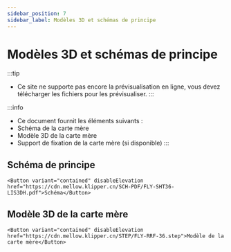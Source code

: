 ```yaml
---
sidebar_position: 7
sidebar_label: Modèles 3D et schémas de principe
---
```


# Modèles 3D et schémas de principe

:::tip
* Ce site ne supporte pas encore la prévisualisation en ligne, vous devez télécharger les fichiers pour les prévisualiser.
:::

:::info
* Ce document fournit les éléments suivants :
* Schéma de la carte mère
* Modèle 3D de la carte mère
* Support de fixation de la carte mère (si disponible)
:::

## Schéma de principe

    <Button variant="contained" disableElevation href="https://cdn.mellow.klipper.cn/SCH-PDF/FLY-SHT36-LIS3DH.pdf">Schéma</Button>

## Modèle 3D de la carte mère

    <Button variant="contained" disableElevation href="https://cdn.mellow.klipper.cn/STEP/FLY-RRF-36.step">Modèle de la carte mère</Button>